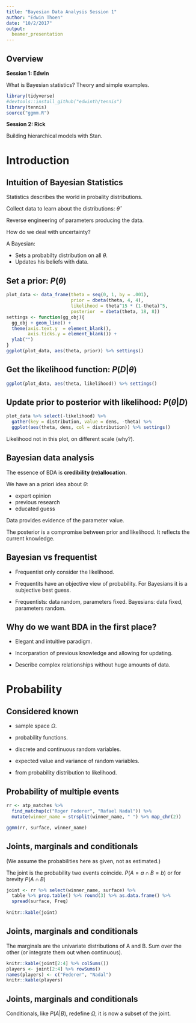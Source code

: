 ```yaml
---
title: "Bayesian Data Analysis Session 1"
author: "Edwin Thoen"
date: "10/2/2017"
output: 
  beamer_presentation
---
```


## Overview

**Session 1: Edwin**

What is Bayesian statistics? Theory and simple examples.

```r
library(tidyverse)
#devtools::install_github("edwinth/tennis")
library(tennis)
source("ggmm.R")
```


**Session 2: Rick**

Building hierarchical models with Stan.

# Introduction

## Intuition of Bayesian Statistics

Statistics describes the world in probality distributions. 

Collect data to learn about the distributions: $\hat\theta$

Reverse engineering of parameters producing the data.

How do we deal with uncertainty?

A Bayesian:

- Sets a probabilty distribution on all $\theta$.
- Updates his beliefs with data.

## Set a prior: $P(\theta)$

```r
plot_data <- data_frame(theta = seq(0, 1, by = .001),
                        prior = dbeta(theta, 4, 4),
                        likelihood = theta^15 * (1-theta)^5,
                        posterior  = dbeta(theta, 18, 8))
settings <- function(gg_obj){
  gg_obj + geom_line() + 
  theme(axis.text.y  = element_blank(),
        axis.ticks.y = element_blank()) +
  ylab("")
}
ggplot(plot_data, aes(theta, prior)) %>% settings()
```

## Get the likelihood function: $P(D|\theta)$

```r
ggplot(plot_data, aes(theta, likelihood)) %>% settings()
```

## Update prior to posterior with likelihood: $P(\theta|D)$

```r
plot_data %>% select(-likelihood) %>% 
  gather(key = distribution, value = dens, -theta) %>% 
  ggplot(aes(theta, dens, col = distribution)) %>% settings()
```

Likelihood not in this plot, on different scale (why?).

## Bayesian data analysis

The essence of BDA is **credibility (re)allocation**.

We have an a priori idea about $\theta$:
  
- expert opinion
- previous research
- educated guess

Data provides evidence of the parameter value.

The posterior is a compromise between prior and likelihood. It reflects the current knowledge.

## Bayesian vs frequentist

- Frequentist only consider the likelihood.

- Frequentits have an objective view of probability. For Bayesians it is a subjective best guess.

- Frequentists: data random, parameters fixed. Bayesians: data fixed, parameters random.

## Why do we want BDA in the first place?

- Elegant and intuitive paradigm.

- Incorparation of previous knowledge and allowing for updating.

- Describe complex relationships without huge amounts of data.

# Probability

## Considered known

- sample space $\Omega$.

- probability functions.

- discrete and continuous random variables.

- expected value and variance of random variables.

- from probability distribution to likelihood.

## Probability of multiple events

```r
rr <- atp_matches %>% 
  find_matchup(c("Roger Federer", "Rafael Nadal")) %>% 
  mutate(winner_name = strsplit(winner_name, " ") %>% map_chr(2))

ggmm(rr, surface, winner_name)
```

## Joints, marginals and conditionals

(We assume the probabilities here as given, not as estimated.)

The joint is the probability two events coincide. $P(A = a \cap B = b)$ or for brevity $P(A \cap B)$

```r
joint <- rr %>% select(winner_name, surface) %>%
  table %>% prop.table() %>% round(3) %>% as.data.frame() %>% 
  spread(surface, Freq)
  
knitr::kable(joint)
```

## Joints, marginals and conditionals

The marginals are the univariate distributions of A and B. Sum over the other (or integrate them out when continuous).

```r
knitr::kable(joint[2:4] %>% colSums())
players <- joint[2:4] %>% rowSums()
names(players) <- c("Federer", "Nadal")
knitr::kable(players)
```

## Joints, marginals and conditionals

Conditionals, like $P(A|B)$, redefine $\Omega$, it is now a subset of the joint.

